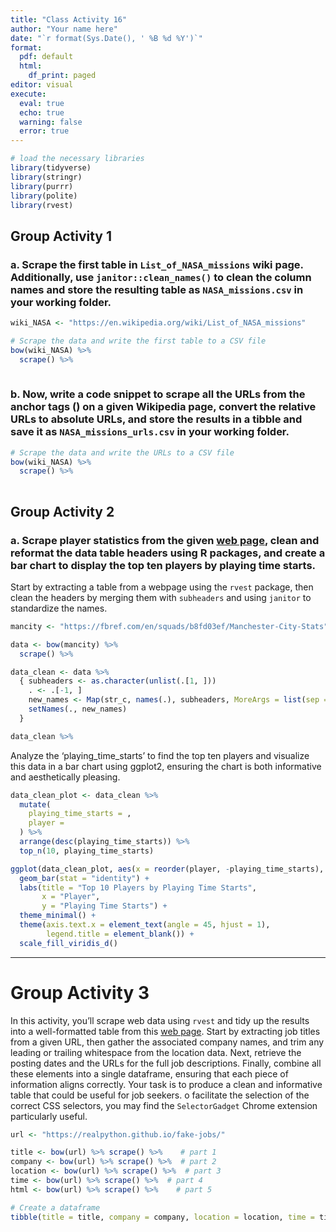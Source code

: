 ```yaml
---
title: "Class Activity 16"
author: "Your name here"
date: "`r format(Sys.Date(), ' %B %d %Y')`"
format:
  pdf: default
  html:
    df_print: paged
editor: visual
execute: 
  eval: true
  echo: true
  warning: false
  error: true
---
```


```r
# load the necessary libraries
library(tidyverse)
library(stringr)
library(purrr)
library(polite)
library(rvest)
```

\vspace*{1in}

## Group Activity 1

### a. Scrape the first table in `List_of_NASA_missions` wiki page. Additionally, use `janitor::clean_names()` to clean the column names and store the resulting table as `NASA_missions.csv` in your working folder.

```r
wiki_NASA <- "https://en.wikipedia.org/wiki/List_of_NASA_missions"

# Scrape the data and write the first table to a CSV file
bow(wiki_NASA) %>% 
  scrape() %>% 
  
```

### b. Now, write a code snippet to scrape all the URLs from the anchor tags (<a>) on a given Wikipedia page, convert the relative URLs to absolute URLs, and store the results in a tibble and save it as `NASA_missions_urls.csv` in your working folder.

```r
# Scrape the data and write the URLs to a CSV file
bow(wiki_NASA) %>% 
  scrape() %>% 
 
```


## Group Activity 2


### a. Scrape player statistics from the given [web page](https://fbref.com/en/squads/b8fd03ef/Manchester-City-Stats), clean and reformat the data table headers using R packages, and create a bar chart to display the top ten players by playing time starts.

Start by extracting a table from a webpage using the `rvest` package, then clean the headers by merging them with `subheaders` and using `janitor` to standardize the names.


```r
mancity <- "https://fbref.com/en/squads/b8fd03ef/Manchester-City-Stats"

data <- bow(mancity) %>%
  scrape() %>%

```


```r
data_clean <- data %>%
  { subheaders <- as.character(unlist(.[1, ]))
    . <- .[-1, ] 
    new_names <- Map(str_c, names(.), subheaders, MoreArgs = list(sep = " - "))
    setNames(., new_names)
  }

data_clean %>% 
```


Analyze the 'playing_time_starts' to find the top ten players and visualize this data in a bar chart using ggplot2, ensuring the chart is both informative and aesthetically pleasing.

```r
data_clean_plot <- data_clean %>%
  mutate(
    playing_time_starts = , 
    player = 
  ) %>%
  arrange(desc(playing_time_starts)) %>%
  top_n(10, playing_time_starts)

ggplot(data_clean_plot, aes(x = reorder(player, -playing_time_starts), y = playing_time_starts, fill = player)) +
  geom_bar(stat = "identity") + 
  labs(title = "Top 10 Players by Playing Time Starts",
       x = "Player",
       y = "Playing Time Starts") +
  theme_minimal() +
  theme(axis.text.x = element_text(angle = 45, hjust = 1), 
        legend.title = element_blank()) + 
  scale_fill_viridis_d() 
```

----------------------------------------------------------

# Group Activity 3

In this activity, you'll scrape web data using `rvest` and tidy up the results into a well-formatted table from this [web page](https://realpython.github.io/fake-jobs/). Start by extracting job titles from a given URL, then gather the associated company names, and trim any leading or trailing whitespace from the location data. Next, retrieve the posting dates and the URLs for the full job descriptions. Finally, combine all these elements into a single dataframe, ensuring that each piece of information aligns correctly. Your task is to produce a clean and informative table that could be useful for job seekers. o facilitate the selection of the correct CSS selectors, you may find the `SelectorGadget` Chrome extension particularly useful.

```r
url <- "https://realpython.github.io/fake-jobs/"

title <- bow(url) %>% scrape() %>%    # part 1
company <- bow(url) %>% scrape() %>%  # part 2
location <- bow(url) %>% scrape() %>%  # part 3
time <- bow(url) %>% scrape() %>%  # part 4
html <- bow(url) %>% scrape() %>%    # part 5

# Create a dataframe
tibble(title = title, company = company, location = location, time = time, html = html) # part 6
```
